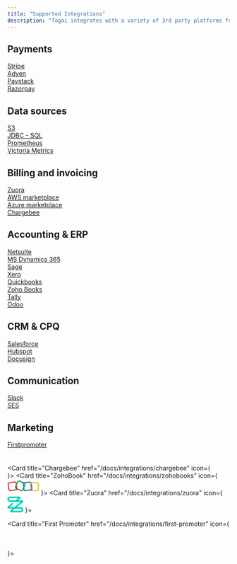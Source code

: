 ```yaml
---
title: "Supported Integrations"
description: "Togai integrates with a variety of 3rd party platforms for different use cases and requirements."
---
```


## Payments

[Stripe](/docs/integrations/stripe)<br />
[Adyen](/docs/integrations/adyen)<br />
[Paystack](/docs/integrations/paystack)<br />
[Razorpay](/docs/integrations/razorpay)<br />

## Data sources
[S3](/docs/integrations/s3)<br />
[JDBC - SQL](/docs/integrations/jdbc-sql)<br />
[Prometheus](/docs/integrations/prometheus)<br />
[Victoria Metrics](/docs/integrations/victoria-metrics)<br />


## Billing and invoicing
[Zuora](/docs/integrations/zuora)<br />
[AWS marketplace](/docs/integrations/aws-marketplace)<br />
[Azure marketplace](/docs/integrations/azure-marketplace)<br />
[Chargebee](/docs/integrations/chargebee)<br />

## Accounting & ERP
[Netsuite](/docs/integrations/netsuite)<br />
[MS Dynamics 365](/docs/integrations/ms-dynamics)<br />
[Sage](/docs/integrations/sage)<br />
[Xero](/docs/integrations/xero)<br />
[Quickbooks](/docs/integrations/quickbooks)<br />
[Zoho Books](/docs/integrations/zoho-books)<br />
[Tally](/docs/integrations/tally)<br />
[Odoo](/docs/integrations/odoo)<br />

## CRM & CPQ
[Salesforce](/docs/integrations/salesforce)<br />
[Hubspot](/docs/integrations/hubspot)<br />
[Docusign](/docs/integrations/docusign)<br />

## Communication
[Slack](/docs/integrations/slack)<br />
[SES](/docs/integrations/ses)<br />

## Marketing
[Firstpromoter](/docs/integrations/first-promoter)<br />




<CardGroup cols={2}>


  <Card
    title="Chargebee"
    href="/docs/integrations/chargebee"
    icon={
      <svg id="Layer_1" data-name="Layer 1" width="36" height="36" xmlns="http://www.w3.org/2000/svg" viewBox="0 0 232 235">
        <path style={{fill:"#FF3300"}} d="M77.18,117.82,231.85,80.94V.73h-80.2Z"/>
        <path style={{fill:"#FF3300"}} d="M.54,116.41a115.52,115.52,0,0,0,3.38,27.83l73.27-26.42L3.31,91.16A117.15,117.15,0,0,0,.54,116.39Z"/>
        <path style={{fill:"#FF3300"}} d="M27.78,41.84l49.38,76L99.93,1.88a115.43,115.43,0,0,0-72.15,40Z"/>
        <path style={{fill:"#FF3300"}} d="M77.18,117.82l154.67,36.86v80.2h-80.2Z"/>
        <path style={{fill:"#FF3300"}} d="M27.79,193.78l49.38-76L99.91,233.71a115.42,115.42,0,0,1-72.14-40Z"/>
      </svg>
  }>
  </Card>
  <Card
    title="ZohoBook"
    href="/docs/integrations/zohobooks"
    icon={
<svg width="72" height="36" viewBox="0 0 1024 450" fill="none" xmlns="http://www.w3.org/2000/svg">
<path d="M458.102 353C450.402 353 442.602 351.4 435.102 348.1L275.102 276.8C246.502 264.1 233.602 230.4 246.302 201.8L317.602 41.7998C330.302 13.1998 364.002 0.299757 392.602 12.9998L552.602 84.2998C581.202 96.9998 594.103 130.7 581.403 159.3L510.103 319.3C500.603 340.5 479.802 353 458.102 353ZM448.402 318.1C460.502 323.5 474.702 318 480.102 306L551.403 146C556.803 133.9 551.302 119.7 539.302 114.3L379.202 42.9998C367.102 37.5998 352.902 43.0998 347.502 55.0998L276.202 215.1C270.802 227.2 276.302 241.4 288.302 246.8L448.402 318.1Z" fill="#089949"/>
<path d="M960 353.1H784.8C753.5 353.1 728 327.6 728 296.3V121.1C728 89.7998 753.5 64.2998 784.8 64.2998H960C991.3 64.2998 1016.8 89.7998 1016.8 121.1V296.3C1016.8 327.6 991.3 353.1 960 353.1ZM784.8 97.0998C771.6 97.0998 760.8 107.9 760.8 121.1V296.3C760.8 309.5 771.6 320.3 784.8 320.3H960C973.2 320.3 984 309.5 984 296.3V121.1C984 107.9 973.2 97.0998 960 97.0998H784.8Z" fill="#F9B21D"/>
<path d="M303.902 153.2L280.302 206C280.002 206.6 279.702 207.1 279.402 207.6L288.602 264.4C290.702 277.5 281.802 289.8 268.802 291.9L95.8021 319.9C89.5021 320.9 83.1021 319.4 77.9021 315.7C72.7021 312 69.3021 306.4 68.3021 300.1L40.3021 127.1C39.3021 120.8 40.8021 114.4 44.5021 109.2C48.2021 104 53.8021 100.6 60.1021 99.5998L233.102 71.5998C234.402 71.3998 235.702 71.2998 236.902 71.2998C248.402 71.2998 258.702 79.6998 260.602 91.4998L269.902 148.7L294.302 93.9998L293.002 86.2998C288.002 55.3998 258.802 34.2998 227.902 39.2998L54.9021 67.2998C40.0021 69.5998 26.8021 77.6998 18.0021 89.9998C9.10209 102.3 5.60209 117.3 8.00209 132.3L36.0021 305.3C38.4021 320.3 46.5021 333.4 58.8021 342.3C68.5021 349.4 80.0021 353 91.9021 353C94.9021 353 98.0021 352.8 101.102 352.3L274.102 324.3C305.002 319.3 326.102 290.1 321.102 259.2L303.902 153.2Z" fill="#E42527"/>
<path d="M511.404 235.8L536.804 178.9L529.604 126C528.704 119.7 530.404 113.4 534.304 108.3C538.204 103.2 543.804 99.9001 550.204 99.1001L723.804 75.5001C724.904 75.4001 726.004 75.3001 727.104 75.3001C732.304 75.3001 737.304 77.0001 741.604 80.2001C742.404 80.8001 743.104 81.5001 743.804 82.1001C751.504 74.0001 761.604 68.2001 772.904 65.7001C769.704 61.3001 765.904 57.4001 761.404 54.0001C749.304 44.8001 734.404 40.9001 719.404 42.9001L545.604 66.5001C530.604 68.5001 517.204 76.3001 508.104 88.4001C498.904 100.5 495.004 115.4 497.004 130.4L511.404 235.8Z" fill="#226DB4"/>
<path d="M806.806 265.101L784.006 97.1006C771.206 97.5006 760.906 108.101 760.906 121.001V170.301L774.406 269.501C775.306 275.801 773.606 282.101 769.706 287.201C765.806 292.301 760.206 295.601 753.806 296.401L580.206 320.001C573.906 320.901 567.606 319.201 562.506 315.301C557.406 311.401 554.106 305.801 553.306 299.401L545.306 240.501L519.906 297.401L520.806 303.801C522.806 318.801 530.606 332.201 542.706 341.301C552.706 348.901 564.606 352.901 577.006 352.901C579.606 352.901 582.206 352.701 584.806 352.401L758.206 329.001C773.206 327.001 786.606 319.201 795.706 307.101C804.906 295.001 808.806 280.101 806.806 265.101Z" fill="#226DB4"/>
<path d="M316.998 436.2L341.798 399.6H321.398C320.298 399.6 319.398 398.7 319.398 397.6V392.7C319.398 391.6 320.298 390.7 321.398 390.7H354.898C355.998 390.7 356.898 391.6 356.898 392.7V394.6C356.898 395 356.798 395.4 356.598 395.7L332.298 432.3H354.098C355.198 432.3 356.098 433.2 356.098 434.3V439.2C356.098 440.3 355.198 441.2 354.098 441.2H318.698C317.598 441.2 316.698 440.3 316.698 439.2V437.4C316.598 436.9 316.798 436.5 316.998 436.2Z" fill="white"/>
<path d="M421.398 415.6C421.398 400.6 432.398 389.8 447.398 389.8C462.898 389.8 473.398 400.4 473.398 415.7C473.398 431.2 462.698 441.9 447.198 441.9C431.598 441.9 421.398 431.2 421.398 415.6ZM461.498 415.8C461.498 406.7 457.098 398.9 447.198 398.9C437.198 398.9 433.398 407 433.398 416.2C433.398 424.9 438.098 432.9 447.698 432.9C457.598 432.8 461.498 424.3 461.498 415.8Z" fill="white"/>
<path d="M544.501 390.6H551.901C553.001 390.6 553.901 391.5 553.901 392.6V411.2H574.901V392.6C574.901 391.5 575.801 390.6 576.901 390.6H584.301C585.401 390.6 586.301 391.5 586.301 392.6V439.1C586.301 440.2 585.401 441.1 584.301 441.1H577.001C575.901 441.1 575.001 440.2 575.001 439.1V420.3H554.001V439.1C554.001 440.2 553.101 441.1 552.001 441.1H544.601C543.501 441.1 542.601 440.2 542.601 439.1V392.6C542.501 391.5 543.401 390.6 544.501 390.6Z" fill="white"/>
<path d="M655.398 415.6C655.398 400.6 666.398 389.8 681.398 389.8C696.898 389.8 707.398 400.4 707.398 415.7C707.398 431.2 696.698 441.9 681.198 441.9C665.598 441.9 655.398 431.2 655.398 415.6ZM695.398 415.8C695.398 406.7 690.998 398.9 681.098 398.9C671.098 398.9 667.298 407 667.298 416.2C667.298 424.9 671.998 432.9 681.598 432.9C691.498 432.8 695.398 424.3 695.398 415.8Z" fill="white"/>
</svg>
    }>
  </Card>
  <Card
    title="Zuora"
    href="/docs/integrations/zuora"
    icon={
<svg version="1.2" xmlns="http://www.w3.org/2000/svg" viewBox="0 0 1542 1524" width="36" height="36">
	<title>zuora-wordmark-svg</title>
	<path id="Layer" fillRule="evenodd" fill="#00d2b9" d="m1284.2 1523.5h-921.3c-48 0-88.7-29.2-105.5-73.1-16.7-43.8-1.9-93.1 35.3-122.3l205.3-166.2h-384.8c-48.1 0-88.8-29.2-105.5-73.1-16.7-43.8-3.7-91.3 33.3-122.3l397.7-326.9c33.2-27.5 81.3-22 109.2 9.2 27.8 32.9 22.2 80.4-9.4 107.7l-306.8 253.6h456.9l621.5-500.5h-1050.7c-68.5 0-133.2-27.4-183.2-74.8-48.1-47.5-74-111.4-74-179 0-67.6 25.9-131.5 76-180.8 48-47.5 112.9-75 181.2-75h895.2c48.1 0 88.8 29.2 105.5 73.1 16.7 43.8 2 91.3-35.2 122.3l-199.7 162.7h403.3c48.1 0 88.7 29.2 105.5 73 16.5 43.9 1.9 93.2-35.1 122.4l-568 456.6h353.3c68.6 0 133.2 27.5 181.3 74.9 48 47.5 75.9 111.4 75.9 180.7v3.7c0 67.6-25.9 131.5-75.9 180.8-48.1 47.8-112.9 73.3-181.3 73.3zm-801-151.6h801c27.9 0 53.8-10.9 74-29.2 20.3-20.1 29.6-45.6 29.6-73.1v-3.7c0-27.4-11.1-53-29.6-73-20.4-20.1-46.3-29.2-74-29.2h-542.1zm-223.8-1220.4c-27.9 0-53.7 10.9-74 29.2-20.4 20.1-29.6 45.6-29.6 73.1 0 27.5 11.1 53 29.6 73 20.4 20.1 46.3 29.3 74 29.3h523.4l253.4-204.6z"/>
</svg>
    }>
  </Card>
 
  <Card
    title="First Promoter"
    href="/docs/integrations/first-promoter"
    icon={
  <svg viewBox="0 0 600 200" xmlns="http://www.w3.org/2000/svg" xmlnsXlink="http://www.w3.org/1999/xlink" width="100" height="36" version="1.1">

<g className="currentLayer"><title>Layer 1</title><g id="surface1" className="">
<path fill="rgb(26.693726%,26.660156%,28.092957%)" d="M143.86352396011353,39.93749975000003 L143.86352396011353,45.660155749999944 L118.95336796011352,45.660155749999944 L118.95336796011352,63.79296875 L140.23852396011353,63.79296875 L140.23852396011353,69.51171875 L118.95336796011352,69.51171875 L118.95336796011352,91.80859375 L111.89477396011353,91.80859375 L111.89477396011353,39.93749975000003 L143.86352396011353,39.93749975000003 " id="svg_1"/>
<path fill="rgb(26.693726%,26.660156%,28.092957%)" d="M170.39086796011352,91.80859375 L170.39086796011352,55.144531750000056 L174.08617996011353,55.144531750000056 C174.77758696011352,55.144531750000056 175.26196096011353,55.27343774999997 175.53149296011352,55.54687475000003 C175.79711796011352,55.80468774999997 175.97680496011353,56.25781274999997 176.07055496011353,56.92187475000003 L176.50805496011353,62.63671875 C177.76196096011353,60.082031750000056 179.31664896011353,58.082031750000056 181.15649296011352,56.644531750000056 C183.00414896011353,55.207031750000056 185.17211796011352,54.488281750000056 187.66039896011353,54.488281750000056 C188.66821096011353,54.488281750000056 189.58617996011353,54.60937475000003 190.40649296011352,54.83593774999997 C191.22680496011353,55.066405749999944 191.98461796011352,55.38281274999997 192.68774296011352,55.79296875 L191.85961796011352,60.60156274999997 C191.68383696011352,61.21093774999997 191.31274296011352,61.51171875 190.73461796011352,61.51171875 C190.39086796011352,61.51171875 189.88305496011353,61.39843774999997 189.17992996011353,61.16406274999997 C188.47289896011353,60.941405749999944 187.49633696011352,60.82421875 186.24242996011353,60.82421875 C183.99633696011352,60.82421875 182.12524296011352,61.47656274999997 180.62133696011352,62.78124975000003 C179.10961796011352,64.08593774999997 177.84789896011353,65.98046875 176.82836796011352,68.46093774999997 L176.82836796011352,91.80859375 L170.39086796011352,91.80859375 " id="svg_2"/>
<path fill="rgb(26.693726%,26.660156%,28.092957%)" d="M220.55883696011352,61.191405749999944 C220.27367996011353,61.71874975000003 219.82446096011353,61.988281750000056 219.21899296011352,61.988281750000056 C218.85961796011352,61.988281750000056 218.44946096011353,61.847655749999944 217.98461796011352,61.58984375 C217.53539896011353,61.32421875 216.96117996011353,61.02734375 216.30883696011352,60.69921875 C215.64477396011353,60.37499975000003 214.85961796011352,60.07421875 213.92992996011353,59.79687475000003 C213.01196096011353,59.519531750000056 211.93383696011352,59.378905749999944 210.68383696011352,59.378905749999944 C209.59399296011352,59.378905749999944 208.61742996011353,59.519531750000056 207.74242996011353,59.79687475000003 C206.87524296011352,60.07421875 206.13696096011353,60.44531274999997 205.51977396011353,60.941405749999944 C204.90258696011352,61.41796875 204.42992996011353,61.98046875 204.10571096011353,62.62109375 C203.77758696011352,63.253905749999944 203.61742996011353,63.94531274999997 203.61742996011353,64.69921875 C203.61742996011353,65.64453175000006 203.89477396011353,66.42578175000006 204.42992996011353,67.05078175000006 C204.97680496011353,67.67968774999997 205.69164896011353,68.21874975000003 206.59008696011352,68.67968774999997 C207.47680496011353,69.14453175000006 208.49242996011353,69.54296875 209.62133696011352,69.89453175000006 C210.76196096011353,70.24218774999997 211.92602396011353,70.61328175000006 213.12524296011352,71.01562475000003 C214.31274296011352,71.41015574999994 215.48071096011353,71.85546875 216.61352396011353,72.33984375 C217.74633696011352,72.82031274999997 218.75805496011353,73.41796875 219.65649296011352,74.14843774999997 C220.55102396011353,74.86718774999997 221.25805496011353,75.75781274999997 221.80492996011353,76.80859375 C222.35180496011353,77.85546875 222.62133696011352,79.12109375 222.62133696011352,80.58593774999997 C222.62133696011352,82.27734375 222.32446096011353,83.83984375 221.71899296011352,85.27734375 C221.11352396011353,86.71484375 220.22289896011353,87.95703175000006 219.03539896011353,89.00390574999994 C217.85961796011352,90.05859375 216.41039896011353,90.88281274999997 214.69946096011353,91.48437475000003 C212.98071096011353,92.08593774999997 211.00414896011353,92.39062475000003 208.75805496011353,92.39062475000003 C206.19946096011353,92.39062475000003 203.88696096011353,91.97656274999997 201.81274296011352,91.13671875 C199.73461796011352,90.30468774999997 197.97289896011353,89.24218774999997 196.52758696011352,87.93749975000003 L198.04321096011353,85.47265574999994 C198.23461796011352,85.16796875 198.47289896011353,84.92187475000003 198.73071096011353,84.74999975000003 C198.99633696011352,84.58593774999997 199.34789896011353,84.49999975000003 199.77758696011352,84.49999975000003 C200.22289896011353,84.49999975000003 200.67602396011353,84.67187475000003 201.16039896011353,84.99999975000003 C201.64477396011353,85.34765574999994 202.22680496011353,85.72265574999994 202.91821096011353,86.12890574999994 C203.59789896011353,86.53515574999994 204.42992996011353,86.91796875 205.41430496011353,87.24999975000003 C206.39086796011352,87.58203175000006 207.61352396011353,87.75390574999994 209.08617996011353,87.75390574999994 C210.33617996011353,87.75390574999994 211.43774296011352,87.59374975000003 212.37914896011353,87.27343774999997 C213.31664896011353,86.93749975000003 214.10180496011353,86.49999975000003 214.73071096011353,85.94531274999997 C215.35571096011353,85.38671875 215.82836796011352,84.74999975000003 216.12914896011353,84.02734375 C216.42602396011353,83.30468774999997 216.57836796011352,82.53124975000003 216.57836796011352,81.71093774999997 C216.57836796011352,80.69921875 216.30883696011352,79.85937475000003 215.75805496011353,79.19531274999997 C215.21117996011353,78.53124975000003 214.50414896011353,77.96874975000003 213.60961796011352,77.49609375 C212.71508696011352,77.01953175000006 211.69164896011353,76.61718774999997 210.55102396011353,76.26171875 C209.40649296011352,75.91406274999997 208.23461796011352,75.54687475000003 207.04321096011353,75.16015574999994 C205.84399296011352,74.76953175000006 204.67602396011353,74.33593774999997 203.52758696011352,73.83593774999997 C202.37914896011353,73.34765574999994 201.35961796011352,72.72265574999994 200.46899296011352,71.96874975000003 C199.57836796011352,71.22265574999994 198.85961796011352,70.30468774999997 198.32055496011353,69.20312475000003 C197.77367996011353,68.10546875 197.50414896011353,66.77734375 197.50414896011353,65.20312475000003 C197.50414896011353,63.80859375 197.79321096011353,62.457031750000056 198.37133696011352,61.16406274999997 C198.95336796011352,59.88281274999997 199.79321096011353,58.74218774999997 200.89867996011353,57.769531750000056 C202.00805496011353,56.78906274999997 203.37524296011352,56.01171875 204.99633696011352,55.42968774999997 C206.61352396011353,54.85156274999997 208.46117996011353,54.566405749999944 210.53539896011353,54.566405749999944 C212.94555496011353,54.566405749999944 215.10961796011352,54.93749975000003 217.03149296011352,55.69921875 C218.94946096011353,56.46874975000003 220.60961796011352,57.50781274999997 222.00805496011353,58.832031750000056 L220.55883696011352,61.191405749999944 " id="svg_3"/>
<path fill="rgb(26.693726%,26.660156%,28.092957%)" d="M242.09399296011352,92.39062475000003 C239.19946096011353,92.39062475000003 236.97680496011353,91.57812475000003 235.41430496011353,89.96484375 C233.86352396011353,88.34374975000003 233.08227396011353,86.02343774999997 233.08227396011353,82.97656274999997 L233.08227396011353,60.53906274999997 L228.66821096011353,60.53906274999997 C228.27758696011352,60.53906274999997 227.94946096011353,60.42187475000003 227.68774296011352,60.191405749999944 C227.41821096011353,59.96093774999997 227.28930496011353,59.60546875 227.28930496011353,59.128905749999944 L227.28930496011353,56.55468774999997 L233.30102396011353,55.79296875 L234.78539896011353,44.46484375 C234.83227396011353,44.10156274999997 234.98852396011353,43.80859375 235.25414896011353,43.582031750000056 C235.51977396011353,43.347655749999944 235.85961796011352,43.23046875 236.26586796011352,43.23046875 L239.52758696011352,43.23046875 L239.52758696011352,55.86718774999997 L250.02367996011353,55.86718774999997 L250.02367996011353,60.53906274999997 L239.52758696011352,60.53906274999997 L239.52758696011352,82.54296875 C239.52758696011352,84.08593774999997 239.89867996011353,85.23046875 240.64086796011352,85.98046875 C241.39867996011353,86.73437475000003 242.36742996011353,87.10546875 243.54321096011353,87.10546875 C244.21899296011352,87.10546875 244.80102396011353,87.01171875 245.29711796011352,86.83593774999997 C245.79321096011353,86.65624975000003 246.21899296011352,86.45312475000003 246.57836796011352,86.23046875 C246.94555496011353,86.02343774999997 247.24633696011352,85.82421875 247.50414896011353,85.63671875 C247.76196096011353,85.46093774999997 247.98071096011353,85.36718774999997 248.17602396011353,85.36718774999997 C248.51586796011352,85.36718774999997 248.81274296011352,85.57421875 249.08617996011353,85.98046875 L250.96117996011353,89.05468774999997 C249.85571096011353,90.09374975000003 248.51586796011352,90.90624975000003 246.94555496011353,91.50390574999994 C245.37914896011353,92.09374975000003 243.75805496011353,92.39062475000003 242.09399296011352,92.39062475000003 " id="svg_4"/>
<path fill="rgb(33.518982%,67.050171%,89.065552%)" d="M266.7111799601135,66.83984375 L275.0275869601135,66.83984375 C277.0393049601135,66.83984375 278.8088369601135,66.57031274999997 280.3361799601135,66.03906274999997 C281.8635239601135,65.50390574999994 283.1525869601135,64.76171875 284.1916489601135,63.816405749999944 C285.2307109601135,62.85937475000003 286.0119609601135,61.71874975000003 286.5432109601135,60.39062475000003 C287.07836796011355,59.06249975000003 287.3361799601135,57.60546875 287.3361799601135,56.01171875 C287.3361799601135,52.707031750000056 286.3166489601135,50.12499975000003 284.28149296011355,48.269531750000056 C282.2424299601135,46.40624975000003 279.1603989601135,45.48046875 275.0275869601135,45.48046875 L266.7111799601135,45.48046875 zM266.7111799601135,72.41015574999994 L266.7111799601135,91.80859375 L259.7268049601135,91.80859375 L259.7268049601135,39.93749975000003 L275.0275869601135,39.93749975000003 C278.3205549601135,39.93749975000003 281.1682109601135,40.316405749999944 283.5900869601135,41.082031750000056 C286.0119609601135,41.83984375 288.03149296011355,42.91796875 289.6213369601135,44.32031274999997 C291.2111799601135,45.722655749999944 292.3986799601135,47.410155749999944 293.1838369601135,49.38671875 C293.96899296011355,51.35937475000003 294.3674299601135,53.57812475000003 294.3674299601135,56.01171875 C294.3674299601135,58.42187475000003 293.9416489601135,60.63671875 293.0978989601135,62.63671875 C292.25024296011355,64.63671875 291.01586796011355,66.36328175000006 289.3830549601135,67.80859375 C287.7580549601135,69.25781274999997 285.7385239601135,70.38671875 283.3166489601135,71.19531274999997 C280.9103989601135,72.00390574999994 278.1447739601135,72.41015574999994 275.0275869601135,72.41015574999994 L266.7111799601135,72.41015574999994 " id="svg_5"/>
<path fill="rgb(33.518982%,67.050171%,89.065552%)" d="M302.2111799601135,91.80859375 L302.2111799601135,55.144531750000056 L305.90649296011355,55.144531750000056 C306.6057109601135,55.144531750000056 307.0900869601135,55.27343774999997 307.35961796011355,55.54687475000003 C307.6174299601135,55.80468774999997 307.79711796011355,56.25781274999997 307.90649296011355,56.92187475000003 L308.3322739601135,62.63671875 C309.5861799601135,60.082031750000056 311.1330549601135,58.082031750000056 312.9885239601135,56.644531750000056 C314.82836796011355,55.207031750000056 317.00024296011355,54.488281750000056 319.48461796011355,54.488281750000056 C320.4963369601135,54.488281750000056 321.4143049601135,54.60937475000003 322.2307109601135,54.83593774999997 C323.0549299601135,55.066405749999944 323.81274296011355,55.38281274999997 324.5119609601135,55.79296875 L323.68774296011355,60.60156274999997 C323.5119609601135,61.21093774999997 323.14086796011355,61.51171875 322.5588369601135,61.51171875 C322.2228989601135,61.51171875 321.6994609601135,61.39843774999997 320.9924299601135,61.16406274999997 C320.2932109601135,60.941405749999944 319.3244609601135,60.82421875 318.0705549601135,60.82421875 C315.82836796011355,60.82421875 313.95336796011355,61.47656274999997 312.43774296011355,62.78124975000003 C310.93774296011355,64.08593774999997 309.6799299601135,65.98046875 308.65649296011355,68.46093774999997 L308.65649296011355,91.80859375 L302.2111799601135,91.80859375 " id="svg_6"/>
<path fill="rgb(33.518982%,67.050171%,89.065552%)" d="M346.2307109601135,87.28515574999994 C349.84399296011355,87.28515574999994 352.5510239601135,86.07031274999997 354.3361799601135,83.65234375 C356.12524296011355,81.22656274999997 357.0197739601135,77.83593774999997 357.0197739601135,73.49218774999997 C357.0197739601135,69.12499975000003 356.12524296011355,65.72265574999994 354.3361799601135,63.28906274999997 C352.5510239601135,60.85156274999997 349.84399296011355,59.63281274999997 346.2307109601135,59.63281274999997 C344.39086796011355,59.63281274999997 342.8010239601135,59.94531274999997 341.4494609601135,60.57031274999997 C340.0978989601135,61.19921875 338.96899296011355,62.10156274999997 338.0705549601135,63.28906274999997 C337.1682109601135,64.46484375 336.48461796011355,65.92578175000006 336.0393049601135,67.64453175000006 C335.59399296011355,69.37499975000003 335.3674299601135,71.32031274999997 335.3674299601135,73.49218774999997 C335.3674299601135,75.66796875 335.59399296011355,77.60937475000003 336.0393049601135,79.32031274999997 C336.48461796011355,81.03124975000003 337.1682109601135,82.48046875 338.0705549601135,83.65234375 C338.96899296011355,84.82031274999997 340.0978989601135,85.72265574999994 341.4494609601135,86.34374975000003 C342.8010239601135,86.97265574999994 344.39086796011355,87.28515574999994 346.2307109601135,87.28515574999994 zM346.2307109601135,54.566405749999944 C348.90649296011355,54.566405749999944 351.32836796011355,55.00781274999997 353.48461796011355,55.90234375 C355.6486799601135,56.79296875 357.4807109601135,58.066405749999944 358.98461796011355,59.70312475000003 C360.4963369601135,61.35156274999997 361.6525869601135,63.32812475000003 362.4611799601135,65.65234375 C363.2736799601135,67.98437475000003 363.6760239601135,70.58984375 363.6760239601135,73.45312475000003 C363.6760239601135,76.35937475000003 363.2736799601135,78.96093774999997 362.4611799601135,81.27734375 C361.6525869601135,83.58984375 360.4963369601135,85.57421875 358.98461796011355,87.21874975000003 C357.4807109601135,88.85546875 355.6486799601135,90.11718774999997 353.48461796011355,90.98828175000006 C351.32836796011355,91.87499975000003 348.90649296011355,92.31640574999994 346.2307109601135,92.31640574999994 C343.54711796011355,92.31640574999994 341.12524296011355,91.87499975000003 338.96899296011355,90.98828175000006 C336.8088369601135,90.11718774999997 334.9768049601135,88.85546875 333.45336796011355,87.21874975000003 C331.93774296011355,85.57421875 330.7619609601135,83.58984375 329.9416489601135,81.27734375 C329.1135239601135,78.96093774999997 328.70336796011355,76.35937475000003 328.70336796011355,73.45312475000003 C328.70336796011355,70.58984375 329.1135239601135,67.98437475000003 329.9416489601135,65.65234375 C330.7619609601135,63.32812475000003 331.93774296011355,61.35156274999997 333.45336796011355,59.70312475000003 C334.9768049601135,58.066405749999944 336.8088369601135,56.79296875 338.96899296011355,55.90234375 C341.12524296011355,55.00781274999997 343.54711796011355,54.566405749999944 346.2307109601135,54.566405749999944 " id="svg_7"/>
<path fill="rgb(33.518982%,67.050171%,89.065552%)" d="M371.64086796011355,91.80859375 L371.64086796011355,55.144531750000056 L375.4728989601135,55.144531750000056 C376.3986799601135,55.144531750000056 376.9728989601135,55.58984375 377.2150869601135,56.48046875 L377.6760239601135,60.24999975000003 C379.0393049601135,58.58593774999997 380.54711796011355,57.21874975000003 382.2307109601135,56.15624975000003 C383.9025869601135,55.09374975000003 385.8557109601135,54.566405749999944 388.0744609601135,54.566405749999944 C390.5666489601135,54.566405749999944 392.5705549601135,55.24999975000003 394.09399296011355,56.628905749999944 C395.6369609601135,58.003905749999944 396.73461796011355,59.85937475000003 397.4182109601135,62.20312475000003 C397.9143049601135,60.878905749999944 398.5822739601135,59.73046875 399.4182109601135,58.75781274999997 C400.25024296011355,57.79296875 401.1916489601135,56.99999975000003 402.2228989601135,56.37499975000003 C403.2619609601135,55.74218774999997 404.3635239601135,55.28906274999997 405.5393049601135,54.99999975000003 C406.7111799601135,54.707031750000056 407.8986799601135,54.566405749999944 409.1018049601135,54.566405749999944 C411.0353989601135,54.566405749999944 412.7541489601135,54.87499975000003 414.2619609601135,55.48437475000003 C415.7619609601135,56.097655749999944 417.0510239601135,56.99999975000003 418.1018049601135,58.17968774999997 C419.1486799601135,59.36718774999997 419.9494609601135,60.816405749999944 420.5080549601135,62.54296875 C421.0588369601135,64.26953175000006 421.3322739601135,66.24609375 421.3322739601135,68.46093774999997 L421.3322739601135,91.80859375 L414.8986799601135,91.80859375 L414.8986799601135,68.46093774999997 C414.8986799601135,65.59374975000003 414.2697739601135,63.410155749999944 413.0197739601135,61.92968774999997 C411.7619609601135,60.44531274999997 409.9416489601135,59.70312475000003 407.5432109601135,59.70312475000003 C406.48461796011355,59.70312475000003 405.48461796011355,59.88671875 404.5236799601135,60.26562475000003 C403.5744609601135,60.64062475000003 402.73461796011355,61.191405749999944 402.0119609601135,61.91406274999997 C401.28149296011355,62.63671875 400.7072739601135,63.54687475000003 400.2893049601135,64.64843774999997 C399.8713369601135,65.74609375 399.6525869601135,67.01171875 399.6525869601135,68.46093774999997 L399.6525869601135,91.80859375 L393.2072739601135,91.80859375 L393.2072739601135,68.46093774999997 C393.2072739601135,65.51562475000003 392.62524296011355,63.32031274999997 391.4416489601135,61.87499975000003 C390.2580549601135,60.42968774999997 388.5236799601135,59.70312475000003 386.2619609601135,59.70312475000003 C384.67211796011355,59.70312475000003 383.1994609601135,60.13671875 381.82836796011355,60.988281750000056 C380.46899296011355,61.84374975000003 379.21899296011355,63.01171875 378.0861799601135,64.48437475000003 L378.0861799601135,91.80859375 L371.64086796011355,91.80859375 " id="svg_8"/>
<path fill="rgb(33.518982%,67.050171%,89.065552%)" d="M445.9103989601135,87.28515574999994 C449.5353989601135,87.28515574999994 452.23461796011355,86.07031274999997 454.0275869601135,83.65234375 C455.8049299601135,81.22656274999997 456.6955549601135,77.83593774999997 456.6955549601135,73.49218774999997 C456.6955549601135,69.12499975000003 455.8049299601135,65.72265574999994 454.0275869601135,63.28906274999997 C452.23461796011355,60.85156274999997 449.5353989601135,59.63281274999997 445.9103989601135,59.63281274999997 C444.07836796011355,59.63281274999997 442.48461796011355,59.94531274999997 441.1330549601135,60.57031274999997 C439.78149296011355,61.19921875 438.65649296011355,62.10156274999997 437.75024296011355,63.28906274999997 C436.8518049601135,64.46484375 436.1760239601135,65.92578175000006 435.7268049601135,67.64453175000006 C435.2775869601135,69.37499975000003 435.0510239601135,71.32031274999997 435.0510239601135,73.49218774999997 C435.0510239601135,75.66796875 435.2775869601135,77.60937475000003 435.7268049601135,79.32031274999997 C436.1760239601135,81.03124975000003 436.8518049601135,82.48046875 437.75024296011355,83.65234375 C438.65649296011355,84.82031274999997 439.78149296011355,85.72265574999994 441.1330549601135,86.34374975000003 C442.48461796011355,86.97265574999994 444.07836796011355,87.28515574999994 445.9103989601135,87.28515574999994 zM445.9103989601135,54.566405749999944 C448.5978989601135,54.566405749999944 451.01586796011355,55.00781274999997 453.1682109601135,55.90234375 C455.3322739601135,56.79296875 457.1603989601135,58.066405749999944 458.6760239601135,59.70312475000003 C460.1760239601135,61.35156274999997 461.34399296011355,63.32812475000003 462.15649296011355,65.65234375 C462.9611799601135,67.98437475000003 463.35961796011355,70.58984375 463.35961796011355,73.45312475000003 C463.35961796011355,76.35937475000003 462.9611799601135,78.96093774999997 462.15649296011355,81.27734375 C461.34399296011355,83.58984375 460.1760239601135,85.57421875 458.6760239601135,87.21874975000003 C457.1603989601135,88.85546875 455.3322739601135,90.11718774999997 453.1682109601135,90.98828175000006 C451.01586796011355,91.87499975000003 448.5978989601135,92.31640574999994 445.9103989601135,92.31640574999994 C443.23461796011355,92.31640574999994 440.81274296011355,91.87499975000003 438.65649296011355,90.98828175000006 C436.4963369601135,90.11718774999997 434.6603989601135,88.85546875 433.14086796011355,87.21874975000003 C431.6174299601135,85.57421875 430.4416489601135,83.58984375 429.6213369601135,81.27734375 C428.8049299601135,78.96093774999997 428.39086796011355,76.35937475000003 428.39086796011355,73.45312475000003 C428.39086796011355,70.58984375 428.8049299601135,67.98437475000003 429.6213369601135,65.65234375 C430.4416489601135,63.32812475000003 431.6174299601135,61.35156274999997 433.14086796011355,59.70312475000003 C434.6603989601135,58.066405749999944 436.4963369601135,56.79296875 438.65649296011355,55.90234375 C440.81274296011355,55.00781274999997 443.23461796011355,54.566405749999944 445.9103989601135,54.566405749999944 " id="svg_9"/>
<path fill="rgb(33.518982%,67.050171%,89.065552%)" d="M482.4416489601135,92.39062475000003 C479.5353989601135,92.39062475000003 477.3166489601135,91.57812475000003 475.7619609601135,89.96484375 C474.20336796011355,88.34374975000003 473.42211796011355,86.02343774999997 473.42211796011355,82.97656274999997 L473.42211796011355,60.53906274999997 L469.0080549601135,60.53906274999997 C468.62524296011355,60.53906274999997 468.29711796011355,60.42187475000003 468.03149296011355,60.191405749999944 C467.76586796011355,59.96093774999997 467.6330549601135,59.60546875 467.6330549601135,59.128905749999944 L467.6330549601135,56.55468774999997 L473.6369609601135,55.79296875 L475.12524296011355,44.46484375 C475.1682109601135,44.10156274999997 475.32836796011355,43.80859375 475.59399296011355,43.582031750000056 C475.8635239601135,43.347655749999944 476.20336796011355,43.23046875 476.6135239601135,43.23046875 L479.87524296011355,43.23046875 L479.87524296011355,55.86718774999997 L490.3635239601135,55.86718774999997 L490.3635239601135,60.53906274999997 L479.87524296011355,60.53906274999997 L479.87524296011355,82.54296875 C479.87524296011355,84.08593774999997 480.2424299601135,85.23046875 480.9924299601135,85.98046875 C481.73461796011355,86.73437475000003 482.6994609601135,87.10546875 483.8869609601135,87.10546875 C484.5549299601135,87.10546875 485.1486799601135,87.01171875 485.64086796011355,86.83593774999997 C486.1291489601135,86.65624975000003 486.5705549601135,86.45312475000003 486.9299299601135,86.23046875 C487.2853989601135,86.02343774999997 487.5978989601135,85.82421875 487.8518049601135,85.63671875 C488.1057109601135,85.46093774999997 488.32836796011355,85.36718774999997 488.5236799601135,85.36718774999997 C488.8518049601135,85.36718774999997 489.1603989601135,85.57421875 489.4260239601135,85.98046875 L491.3010239601135,89.05468774999997 C490.1955549601135,90.09374975000003 488.8518049601135,90.90624975000003 487.2853989601135,91.50390574999994 C485.71899296011355,92.09374975000003 484.1018049601135,92.39062475000003 482.4416489601135,92.39062475000003 " id="svg_10"/>
<path fill="rgb(33.518982%,67.050171%,89.065552%)" d="M512.9807109601135,59.300781750000056 C509.8713369601136,59.300781750000056 507.4221179601135,60.20312475000003 505.64086796011355,61.99609375 C503.8518049601135,63.800781750000056 502.7424299601135,66.30078175000006 502.3088369601135,69.48046875 L522.2541489601135,69.48046875 C522.2541489601135,67.98046875 522.0471179601135,66.61718774999997 521.6330549601136,65.36718774999997 C521.2268049601136,64.13281274999997 520.6213369601136,63.05468774999997 519.8283679601135,62.15234375 C519.0353989601135,61.24218774999997 518.0627429601135,60.54296875 516.9143049601136,60.04687475000003 C515.7619609601135,59.55468774999997 514.4494609601135,59.300781750000056 512.9807109601135,59.300781750000056 zM512.8361799601136,54.566405749999944 C515.0432109601135,54.566405749999944 517.0666489601135,54.92968774999997 518.9221179601135,55.66796875 C520.7814929601135,56.40234375 522.3830549601136,57.46484375 523.7385239601135,58.85156274999997 C525.0861799601136,60.24218774999997 526.1408679601135,61.95312475000003 526.9025869601136,63.988281750000056 C527.6603989601135,66.03515574999994 528.0432109601135,68.35546875 528.0432109601135,70.96093774999997 C528.0432109601135,71.96874975000003 527.9377429601135,72.65234375 527.7189929601135,72.98437475000003 C527.5002429601135,73.32421875 527.0939929601135,73.49218774999997 526.4885239601135,73.49218774999997 L502.0900869601135,73.49218774999997 C502.1369609601135,75.81249975000003 502.4572739601135,77.82812475000003 503.0353989601135,79.54296875 C503.6057109601135,81.26171875 504.4025869601135,82.67968774999997 505.4182109601135,83.82421875 C506.43774296011355,84.97656274999997 507.63305496011355,85.83203175000006 509.0353989601135,86.39453175000006 C510.4377429601135,86.96093774999997 512.0041489601135,87.24999975000003 513.7424299601136,87.24999975000003 C515.3674299601136,87.24999975000003 516.7580549601136,87.06249975000003 517.9260239601135,86.68749975000003 C519.0978989601135,86.31249975000003 520.1096179601135,85.91015574999994 520.9455549601136,85.47265574999994 C521.7932109601135,85.04296875 522.5002429601135,84.63671875 523.0627429601135,84.26562475000003 C523.6330549601136,83.89062475000003 524.1252429601135,83.70312475000003 524.5353989601135,83.70312475000003 C525.0627429601135,83.70312475000003 525.4650869601136,83.90624975000003 525.7580549601136,84.31640574999994 L527.5744609601135,86.67578175000006 C526.7775869601136,87.63671875 525.8205549601136,88.47265574999994 524.7150869601136,89.18359375 C523.6057109601135,89.89843774999997 522.4143049601136,90.48046875 521.1408679601135,90.94140574999994 C519.8791489601135,91.39843774999997 518.5666489601135,91.74218774999997 517.2189929601135,91.97656274999997 C515.8635239601135,92.19921875 514.5275869601136,92.31640574999994 513.2033679601135,92.31640574999994 C510.66821096011347,92.31640574999994 508.3322739601135,91.88671875 506.1994609601135,91.03124975000003 C504.06274296011355,90.17578175000006 502.2111799601135,88.91796875 500.6603989601135,87.27343774999997 C499.10961796011355,85.61718774999997 497.8869609601135,83.57031274999997 497.0236799601135,81.12890574999994 C496.1525869601135,78.69531274999997 495.7150869601135,75.89843774999997 495.7150869601135,72.73437475000003 C495.7150869601135,70.17968774999997 496.10961796011355,67.78906274999997 496.8986799601135,65.56640574999994 C497.68774296011355,63.347655749999944 498.81274296011355,61.425781750000056 500.2775869601135,59.79687475000003 C501.75024296011355,58.16406274999997 503.5549299601135,56.88671875 505.67211796011355,55.95312475000003 C507.7971179601135,55.02734375 510.1838369601136,54.566405749999944 512.8361799601136,54.566405749999944 " id="svg_11"/>
<path fill="rgb(33.518982%,67.050171%,89.065552%)" d="M536.2619609601135,91.80859375 L536.2619609601135,55.144531750000056 L539.9494609601135,55.144531750000056 C540.6486799601136,55.144531750000056 541.1291489601135,55.27343774999997 541.3986799601136,55.54687475000003 C541.6603989601135,55.80468774999997 541.8478989601135,56.25781274999997 541.9416489601135,56.92187475000003 L542.3752429601135,62.63671875 C543.6330549601136,60.082031750000056 545.1799299601136,58.082031750000056 547.0197739601135,56.644531750000056 C548.8752429601135,55.207031750000056 551.0353989601135,54.488281750000056 553.5275869601136,54.488281750000056 C554.5353989601135,54.488281750000056 555.4494609601135,54.60937475000003 556.2736799601136,54.83593774999997 C557.0939929601135,55.066405749999944 557.8557109601135,55.38281274999997 558.5549299601136,55.79296875 L557.7189929601135,60.60156274999997 C557.5471179601135,61.21093774999997 557.1877429601135,61.51171875 556.5939929601135,61.51171875 C556.2619609601135,61.51171875 555.7424299601136,61.39843774999997 555.0432109601135,61.16406274999997 C554.3361799601136,60.941405749999944 553.3674299601136,60.82421875 552.1057109601135,60.82421875 C549.8713369601136,60.82421875 547.9885239601135,61.47656274999997 546.4846179601135,62.78124975000003 C544.9728989601135,64.08593774999997 543.7111799601136,65.98046875 542.6994609601135,68.46093774999997 L542.6994609601135,91.80859375 L536.2619609601135,91.80859375 " id="svg_12"/>
<path fill="rgb(33.518982%,67.050171%,89.065552%)" d="M145.76977396011353,86.83984375 L151.97680496011353,86.83984375 L151.97680496011353,66.39453175000006 C151.97680496011353,65.32031274999997 152.00805496011353,64.23437475000003 152.08227396011353,63.14062475000003 L147.78149296011352,66.46093774999997 C147.53539896011353,66.65624975000003 147.29711796011352,66.79687475000003 147.05102396011353,66.87890574999994 C146.81274296011352,66.96874975000003 146.58227396011353,67.01171875 146.35961796011352,67.01171875 C145.99242996011353,67.01171875 145.66039896011353,66.93359375 145.37133696011352,66.77343774999997 C145.08617996011353,66.61718774999997 144.85961796011352,66.42578175000006 144.71508696011352,66.20312475000003 L142.66821096011353,63.39062475000003 L153.17992996011353,54.597655749999944 L158.47289896011353,54.597655749999944 L158.47289896011353,86.83984375 L165.36742996011353,86.83984375 L165.36742996011353,91.80859375 L145.76977396011353,91.80859375 L145.76977396011353,86.83984375 " id="svg_13"/>
<path fill="rgb(26.693726%,26.660156%,28.092957%)" d="M159.85180496011353,43.23046875 C159.85180496011353,45.785155749999944 157.77758696011352,47.863281750000056 155.22289896011353,47.863281750000056 C152.67211796011352,47.863281750000056 150.60180496011353,45.785155749999944 150.60180496011353,43.23046875 C150.60180496011353,40.675781750000056 152.67211796011352,38.60937475000003 155.22289896011353,38.60937475000003 C157.77758696011352,38.60937475000003 159.85180496011353,40.675781750000056 159.85180496011353,43.23046875 " id="svg_14"/>
<path fill="rgb(26.693726%,26.660156%,28.092957%)" d="M87.48461796011352,44.55468774999997 C86.43774296011352,41.90234375 84.82055496011353,39.60156274999997 82.68774296011352,37.71484375 C80.56664896011353,35.85937475000003 77.87524296011352,34.41406274999997 74.67211796011352,33.40624975000003 C71.52367996011353,32.41406274999997 67.78539896011353,31.91406274999997 63.554929960113526,31.91406274999997 L56.129148960113525,31.91406274999997 L56.129148960113525,41.29296875 L63.554929960113526,41.29296875 C68.41430496011353,41.29296875 72.04321096011353,42.37109375 74.36742996011353,44.48046875 C76.68383696011352,46.597655749999944 77.80883696011352,49.48437475000003 77.80883696011352,53.32031274999997 C77.80883696011352,55.15234375 77.50414896011353,56.85546875 76.89867996011353,58.37109375 C76.30102396011353,59.863281750000056 75.41039896011353,61.15624975000003 74.25024296011352,62.23046875 C73.07836796011352,63.300781750000056 71.58227396011353,64.16015574999994 69.82836796011352,64.77343774999997 C68.03149296011352,65.39843774999997 65.92602396011353,65.70703175000006 63.554929960113526,65.70703175000006 L56.129148960113525,65.70703175000006 L56.129148960113525,75.12499975000003 L63.554929960113526,75.12499975000003 C67.58617996011353,75.12499975000003 71.21899296011352,74.58984375 74.35180496011353,73.53906274999997 C77.52367996011353,72.48046875 80.22289896011353,70.96874975000003 82.39477396011353,69.04687475000003 C84.55102396011353,67.12109375 86.23071096011353,64.78906274999997 87.36742996011353,62.10937475000003 C88.48461796011352,59.44921875 89.05492996011353,56.49609375 89.05492996011353,53.32031274999997 C89.05492996011353,50.11718774999997 88.52367996011353,47.175781750000056 87.48461796011352,44.55468774999997 " id="svg_15"/>
<path fill="rgb(33.518982%,67.050171%,89.065552%)" d="M50.265867960113525,91.57421875 L50.265867960113525,31.91406274999997 L41.527586960113524,31.91406274999997 L26.359617960113525,44.62109375 L29.722898960113525,49.24218774999997 C30.023679960113526,49.707031750000056 30.465086960113524,50.10546875 31.054929960113526,50.425781750000056 C31.980710960113527,50.925781750000056 33.133054960113526,51.05468774999997 34.312742960113525,50.65624975000003 C34.76196096011353,50.49218774999997 35.215086960113524,50.23437475000003 35.629148960113525,49.89843774999997 L39.140867960113525,47.191405749999944 C39.13696096011353,47.722655749999944 39.129148960113525,48.26171875 39.129148960113525,48.800781750000056 L39.129148960113525,91.57421875 L30.593992960113525,91.57421875 L30.593992960113525,100.01953175000006 L58.500242960113525,100.01953175000006 L58.500242960113525,91.57421875 L50.265867960113525,91.57421875 " id="svg_16"/>
<path fill="rgb(26.693726%,26.660156%,28.092957%)" d="M39.79321096011353,56.18749975000003 L39.79321096011353,56.20312475000003 L39.937742960113525,56.175781750000056 L39.937742960113525,56.16406274999997 C39.890867960113525,56.16796875 39.836179960113526,56.17968774999997 39.79321096011353,56.18749975000003 " id="svg_17"/>
<path fill="rgb(26.693726%,26.660156%,28.092957%)" d="M13.941648960113525,73.42968774999997 C15.101804960113526,73.73046875 16.332273960113525,74.01953175000006 17.683836960113524,74.26953175000006 C21.879148960113525,75.04296875 24.250242960113525,75.11328175000006 31.761960960113527,75.11328175000006 L31.761960960113527,65.46093774999997 C31.761960960113527,65.46093774999997 -3.8942890398864747,68.39843774999997 5.625242960113525,49.35937475000003 C5.625242960113525,49.35937475000003 -0.04272603988647461,53.12499975000003 0.00024296011352564761,59.13671875 C0.5041489601135254,67.41406274999997 8.519773960113525,71.90234375 13.941648960113525,73.42968774999997 " id="svg_18"/>
<path fill="rgb(33.518982%,67.050171%,89.065552%)" d="M44.125242960113525,16.238281750000056 C17.453367960113525,32.21874975000003 4.886960960113525,50.14062475000003 10.289304960113526,56.23046875 C12.363523960113525,58.566405749999944 17.301023960113525,59.32421875 24.062742960113525,58.51562475000003 C12.480710960113527,56.49999975000003 19.383054960113526,45.488281750000056 19.383054960113526,45.488281750000056 L19.398679960113526,45.51171875 C24.226804960113526,36.19921875 38.535398960113525,23.08984375 60.91821096011353,10.96484375 C69.17992996011353,6.484374750000029 77.25414896011353,2.859374750000029 84.85571096011353,-2.4999997094710125e-7 C74.15258696011352,1.7070317500000556 59.496336960113524,7.031249750000029 44.125242960113525,16.238281750000056 " id="svg_19"/>
</g></g></svg>
    }>
  </Card>

</CardGroup>
